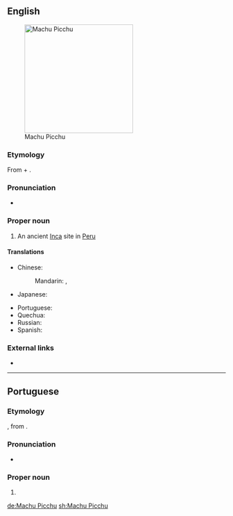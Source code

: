 ==English==
[[File:80 - Machu Picchu - Juin 2009 - edit.jpg|250px|thumb|Machu Picchu]]

===Etymology===
From {{der|en|qu|machu|t=old, ancient}} + {{m|qu|pikchu|t=mountain, peak}}.

===Pronunciation===
* {{IPA|/ˌmɑːtʃuː ˈpiːtʃuː/|/ˌmɑːtʃuː ˈpiːktʃuː/|lang=en}}

===Proper noun===
{{en-proper noun|head=Machu Picchu}}

# An ancient [[Inca]] site in [[Peru]]

====Translations====
{{trans-top|an ancient Inca site in Peru}}
* Chinese:
*: Mandarin: {{t|cmn|馬丘比丘|sc=Hani}}, {{t|cmn|马丘比丘|tr=Mǎqiūbǐqiū|sc=Hani}}
* Japanese: {{t|ja|マチュピチュ|tr=Machupichu|sc=Jpan}}
{{trans-mid}}
* Portuguese: {{t|pt|Machu Picchu|f}}
* Quechua: {{t|qu|Machu Pikchu}}
* Russian: {{t|ru|Ма́чу-Пи́кчу|m}}
* Spanish: {{t|es|Machu Picchu}}
{{trans-bottom}}

===External links===
* {{pedia}}

----

==Portuguese==

===Etymology===
{{bor|pt|es|Machu Picchu}}, from {{der|pt|qu|[[machu]] [[pikchu]]||old mountain}}.

===Pronunciation===
* {{a|Brazil}} {{IPA|/ˈma.t͡ʃu ˈpi.t͡ʃu/|lang=pt}}

===Proper noun===
{{pt-proper noun|f}}

# {{place|pt|ancient city|of the Incas|in|c/Peru|t1=Machu Picchu}}

[[de:Machu Picchu]]
[[sh:Machu Picchu]]